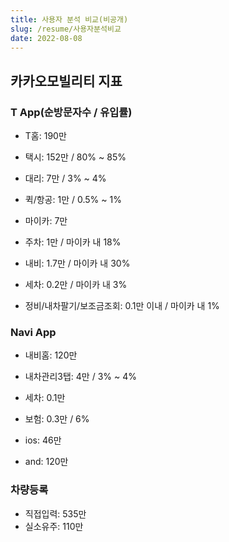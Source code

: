 ```yaml
---
title: 사용자 분석 비교(비공개)
slug: /resume/사용자분석비교
date: 2022-08-08
---
```


## 카카오모빌리티 지표
### T App(순방문자수 / 유입률)
- T홈: 190만

- 택시: 152만 / 80% ~ 85%
- 대리: 7만 / 3% ~ 4% 
- 퀵/항공: 1만 / 0.5% ~ 1%

- 마이카: 7만
- 주차: 1만 / 마이카 내 18%
- 내비: 1.7만 / 마이카 내 30%
- 세차: 0.2만 / 마이카 내 3%
- 정비/내차팔기/보조금조회: 0.1만 이내 / 마이카 내 1%


### Navi App
- 내비홈: 120만
- 내차관리3탭: 4만 / 3% ~ 4% 
- 세차: 0.1만
- 보험: 0.3만 / 6% 

- ios: 46만
- and: 120만

### 차량등록
- 직접입력: 535만 
- 실소유주: 110만 


